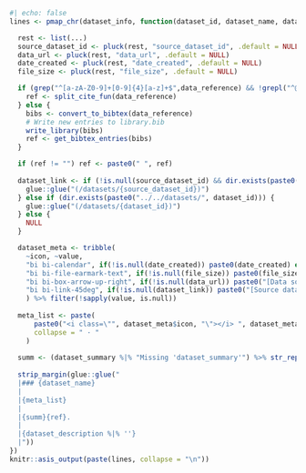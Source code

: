 ```r
#| echo: false
lines <- pmap_chr(dataset_info, function(dataset_id, dataset_name, dataset_summary, dataset_description, data_reference, ...) {

  rest <- list(...)
  source_dataset_id <- pluck(rest, "source_dataset_id", .default = NULL)
  data_url <- pluck(rest, "data_url", .default = NULL)
  date_created <- pluck(rest, "date_created", .default = NULL)
  file_size <- pluck(rest, "file_size", .default = NULL)

  if (grep("^[a-zA-Z0-9]+[0-9]{4}[a-z]+$",data_reference) && !grepl("^@",data_reference)) {
    ref <- split_cite_fun(data_reference)
  } else {
    bibs <- convert_to_bibtex(data_reference)
    # Write new entries to library.bib
    write_library(bibs)
    ref <- get_bibtex_entries(bibs)
  }

  if (ref != "") ref <- paste0(" ", ref)
  
  dataset_link <- if (!is.null(source_dataset_id) && dir.exists(paste0("../../datasets/", source_dataset_id))) {
    glue::glue("(/datasets/{source_dataset_id})")
  } else if (dir.exists(paste0("../../datasets/", dataset_id))) {
    glue::glue("(/datasets/{dataset_id})")
  } else {
    NULL
  }

  dataset_meta <- tribble(
    ~icon, ~value,
    "bi bi-calendar", if(!is.null(date_created)) paste0(date_created) else NULL,
    "bi bi-file-earmark-text", if(!is.null(file_size)) paste0(file_size, "bytes") else NULL,
    "bi bi-box-arrow-up-right", if(!is.null(data_url)) paste0("[Data source](", data_url, ")") else NULL,
    "bi bi-link-45deg", if(!is.null(dataset_link)) paste0("[Source dataset](", dataset_link, ")") else NULL,
    ) %>% filter(!sapply(value, is.null))
  
  meta_list <- paste(
      paste0("<i class=\"", dataset_meta$icon, "\"></i> ", dataset_meta$value),
      collapse = " · "
    )
  
  summ <- (dataset_summary %|% "Missing 'dataset_summary'") %>% str_replace_all("\\n", " ") %>% str_replace_all("\\. *$", "")
  
  strip_margin(glue::glue("
  |### {dataset_name}
  |
  |{meta_list}
  |
  |{summ}{ref}.
  |
  |{dataset_description %|% ''}
  |"))
})
knitr::asis_output(paste(lines, collapse = "\n"))
```